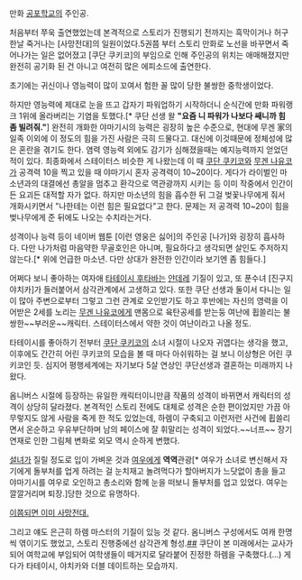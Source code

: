 만화 [[공포학교]]의 주인공.

처음부터 쭈욱 출연했었는데 본격적으로 스토리가 진행되기 전까지는 흑막이거나 허구한날 죽거나는 [사망전대]의 일원이었다.5권쯤 부터 스토리 만화로 노선을 바꾸면서 죽어나가는 일은 없어졌고 [쿠단 쿠키코]의 부임으로 인해 주인공의 위치는 애매해졌지만 완전히 공기화 된 건 아니고 여전히 많은 에피소드에 출연한다.

초기에는 귀신이나 영능력이 많이 꼬여서 험한 꼴 많이 당한 불쌍한 중학생이었다.

하지만 영능력에 제대로 눈을 뜨고 갑자기 파워업하기 시작하더니 순식간에 만화 파워랭크 1위에 올라버리는 기염을 토했다.[* 쿠단 선생 왈 '''"요즘 니 파워가 나보다 쌔니까 힘 좀 빌려줘."'''] 완전히 개화한 야마기시의 능력은 굉장히 높은 수준으로, 현대에 무겐 家의 일족 이외에 이 정도의 힘을 가진 사람은 극히 드물다고. 대신에 이것때문에 정체성에 많은 혼란을 겪기도 한다. 염력 영능력 외에도 감기가 심해졌을때는 예지능력까지 얻었던 적이 있다. 최종화에서 스테이터스 비슷한 게 나왔는데 이 때 [[쿠단 쿠키코]]와 [[무겐 나유코]]가 공격력 10을 찍고 있을 때 야마기시 혼자 공격력이 10~20이다. 게다가 라이벌인 마소년과의 대결에선 총알을 멈추고 환각으로 역관광까지 시키는 등 이미 작중에서 인간이든 요괴든 대적할 자가 없다. 하지만 마소년의 힘을 흡수한 뒤 그걸 벚꽃나무에게 줘서 개화시키면서 "나한테는 이런 힘은 필요없다"고 한다. 문제는 저 공격력 10~20이 힘을 벚나무에게 준 뒤에도 나오는 수치라는거다.

성격이나 능력 등이 네이버 웹툰 [이런 영웅은 싫어]의 주인공 [나가]와 굉장히 흡사하다. 다만 나가처럼 마음약한 무골호인은 아니며, 필요하다고 생각되면 살인도 주저하지 않는다.[* 위에 언급한 마소년. 다만 상대가 완전한 인간이라 보기엔 좀 힘들다.]

어쩌다 보니 좋아하는 여자애 [[타테이시 후타바]]는 [[얀데레]] 기질이 있고, 또 푼수녀 [진구지 야치카]가 들러붙어서 삼각관계에서 고생하고 있다. 또한 쿠단 선생과 둘이서 다니는 일이 많아 주변으로부터 그렇고 그런 관계로 오인받기도 하고 후반에는 자신의 영력을 이어받은 2세를 노리는 [[무겐 나유코]]에게 맨몸으로 육탄공세를 받는둥 여난에 휩쓸리는 불쌍한~~부러운~~캐릭터. 스테이터스에서 약한 것이 여난이라고 나올 정도.

타테이시를 좋아하기 전부터 [[쿠단 쿠키코]]의 소녀 시절이 나오자 귀엽다는 생각을 했고, 이후에도 간간히 어린 쿠키코의 모습을 볼 때 마다 아쉬워하는 걸 보니 이상형은 어린 쿠키코인 듯. 심지어 평행세계에는 자기보다 5살 연상인 쿠단선생과 결혼하는 미래까지 나왔다.

옴니버스 시절에 등장하는 유일한 캐릭터이니만큼 작품의 성격이 바뀌면서 캐릭터의 성격이 상당히 달라졌다. 본격적인 스토리 전에도 대체로 성격은 순한 편이었지만 가끔 아무렇지도 않게 사람을 죽게 한 적도 있었는데, 하렘이 구축되고 이런저런 사건에 휩쓸리면서 온순하고 우유부단하며 남의 페이스에 잘 휘말리는 성격이 되었다.~~너프~~ 장기 연재로 인한 그림체 변화로 외모 역시 순하게 변했다.

[[설녀]]가 질릴 정도로 입이 가벼운 것과 [[여우]]에게 '''역역'''관광[* 여우가 소녀로 변신해서 자기에게 돌부처를 업게 하려는 걸 눈치재고 놀려먹다가 할아버지가 느닷없이 총을 들고 야마기시를 여우로 오인하고 총소리와 함께 눈을 떠보니 돌부처를 업고 있었다. 여우는 깔깔거리며 퇴장.]당한 것으로 유명하다.

[http://www.ruliweb.com/ruliboard/read.htm?main=hb&table=cmu_yu02&left=j&find=subject&ftext=%C1%D6%C0%CE%B0%F8+%C1%BE%B0%E1%C0%DA&db=2&flimit=572179&maxnum=617179&num=568410 이쯤되면 이미 사망전대.]

그리고 얘도 은근히 하렘 마스터의 기질이 있능 것 같다. 옴니버스 구성에서도 여캐 한명씩 엮이기도 했었고, 스토리 진행중에선 삼각관계 형성.[http://www.ruliweb.com/ruliboard/read.htm?main=hb&table=cmu_yu02&left=j&find=subject&ftext=%BE%DF%B8%B6%B1%E2%BD%C3&db=2&flimit=612179&maxnum=617179&num=607186 ##]
쿠단이 본 미래에서는 교사가 되어 여학교에 부임되어 여학생들이 떼거지로 달라붙어 진정한 하렘을 구축했다.(…) 게다가 타테이시, 야치카와 더블 데이트하는 모습까지.
